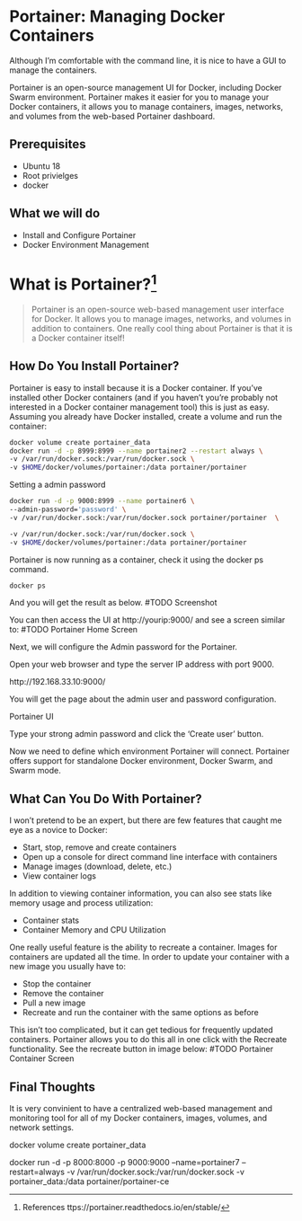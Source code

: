 # Portainer: Managing Docker Containers

Although I’m comfortable with the command line, it is nice to have a GUI to manage the containers. 

Portainer is an open-source management UI for Docker, including Docker Swarm environment. Portainer makes it easier for you to manage your Docker containers, it allows you to manage containers, images, networks, and volumes from the web-based Portainer dashboard.

## Prerequisites

- Ubuntu 18
- Root privielges
- docker

## What we will do

- Install and Configure Portainer
- Docker Environment Management

# What is Portainer?[^1]

>Portainer is an open-source web-based management user interface for Docker. It allows you to manage images, networks, and volumes in addition to containers. One really cool thing about Portainer is that it is a Docker container itself!

## How Do You Install Portainer?

Portainer is easy to install because it is a Docker container. If you’ve installed other Docker containers (and if you haven’t you’re probably not interested in a Docker container management tool) this is just as easy. Assuming you already have Docker installed, create a volume and run the container:

```bash
docker volume create portainer_data
docker run -d -p 8999:8999 --name portainer2 --restart always \
-v /var/run/docker.sock:/var/run/docker.sock \
-v $HOME/docker/volumes/portainer:/data portainer/portainer
```
Setting a admin password

```bash
docker run -d -p 9000:8999 --name portainer6 \
--admin-password='password' \
-v /var/run/docker.sock:/var/run/docker.sock portainer/portainer  \

-v /var/run/docker.sock:/var/run/docker.sock \
-v $HOME/docker/volumes/portainer:/data portainer/portainer
```

Portainer is now running as a container, check it using the docker ps command.

```bash
docker ps
```

And you will get the result as below.
#TODO
Screenshot

You can then access the UI at http://yourip:9000/ and see a screen similar to:
#TODO
Portainer Home Screen

Next, we will configure the Admin password for the Portainer.

Open your web browser and type the server IP address with port 9000.

http://192.168.33.10:9000/

You will get the page about the admin user and password configuration.

Portainer UI

Type your strong admin password and click the 'Create user' button.

Now we need to define which environment Portainer will connect. Portainer offers support for standalone Docker environment, Docker Swarm, and Swarm mode.

## What Can You Do With Portainer?
I won’t pretend to be an expert, but there are few features that caught me eye as a novice to Docker:

- Start, stop, remove and create containers
- Open up a console for direct command line interface with containers
- Manage images (download, delete, etc.)
- View container logs

In addition to viewing container information, you can also see stats like memory usage and process utilization:

- Container stats
- Container Memory and CPU Utilization

One really useful feature is the ability to recreate a container. Images for containers are updated all the time. In order to update your container with a new image you usually have to:

- Stop the container
- Remove the container
- Pull a new image
- Recreate and run the container with the same options as before
  
This isn’t too complicated, but it can get tedious for frequently updated containers. Portainer allows you to do this all in one click with the Recreate functionality. See the recreate button in image below:
#TODO
Portainer Container Screen

## Final Thoughts

It is very convinient to have a centralized web-based management and monitoring tool for all of my Docker containers, images, volumes, and network settings. 


[^1]: References ttps://portainer.readthedocs.io/en/stable/



docker volume create portainer_data


docker run -d -p 8000:8000 -p 9000:9000 --name=portainer7 --restart=always -v /var/run/docker.sock:/var/run/docker.sock -v portainer_data:/data portainer/portainer-ce